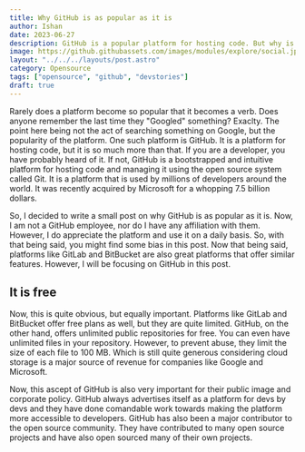 ```yaml
---
title: Why GitHub is as popular as it is
author: Ishan
date: 2023-06-27
description: GitHub is a popular platform for hosting code. But why is it so popular? What makes it so good?
image: https://github.githubassets.com/images/modules/explore/social.jpg
layout: "../../../layouts/post.astro"
category: Opensource
tags: ["opensource", "github", "devstories"]
draft: true
---
```


Rarely does a platform become so popular that it becomes a verb.
Does anyone remember the last time they "Googled" something?
Exaclty. The point here being not the act of searching something on Google, but the popularity of the platform.
One such platform is GitHub. It is a platform for hosting code, but it is so much more than that.
If you are a developer, you have probably heard of it.
If not, GitHub is a bootstrapped and intuitive platform for hosting code and managing it using the open source system called Git.
It is a platform that is used by millions of developers around the world.
It was recently acquired by Microsoft for a whopping 7.5 billion dollars.

So, I decided to write a small post on why GitHub is as popular as it is.
Now, I am not a GitHub employee, nor do I have any affiliation with them.
However, I do appreciate the platform and use it on a daily basis.
So, with that being said, you might find some bias in this post.
Now that being said, platforms like GitLab and BitBucket are also great platforms that offer similar features.
However, I will be focusing on GitHub in this post.

## It is free

Now, this is quite obvious, but equally important.
Platforms like GitLab and BitBucket offer free plans as well, but they are quite limited.
GitHub, on the other hand, offers unlimited public repositories for free.
You can even have unlimited files in your repository. However, to prevent abuse, they limit the size of each file to 100 MB.
Which is still quite generous considering cloud storage is a major source of revenue for companies like Google and Microsoft.

Now, this ascept of GitHub is also very important for their public image and corporate policy.
GitHub always advertises itself as a platform for devs by devs and they have done comandable work 
towards making the platform more accessible to developers.
GitHub has also been a major contributor to the open source community.
They have contributed to many open source projects and have also open sourced many of their own projects.
